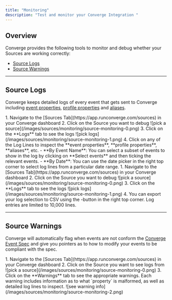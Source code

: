 ```yaml
---
title: "Monitoring"
description: "Test and monitor your Converge Integration "
---
```



## Overview

Converge provides the following tools to monitor and debug whether your Sources are working correctly:
- [Source Logs](#source-logs)
- [Source Warnings](#source-warnings) 

---

## Source Logs

Converge keeps detailed logs of every event that gets sent to Converge including [event properties](/sources/converge-spec), [profile properties](/sources/source-concepts#profile-properties) and [aliases](/sources/source-concepts#aliases).

<AccordionGroup>
<Accordion icon="location-dot" title="Where to find Source Logs">
1. Navigate to the [Sources Tab](https://app.runconverge.com/sources) in your Converge dashboard
2. Click on the Source you want to debug
  <Frame>
   ![pick a source](/images/sources/monitoring/source-monitoring-0.png)
   </Frame>
3. Click on the **Logs** tab to see the logs
  <Frame>
  ![pick logs](/images/sources/monitoring/source-monitoring-1.png)
  </Frame>
4. Click on any of the Log Lines to inspect the **event properties**, **profile properties**, **aliases**, etc.
</Accordion>

<Accordion icon="filter" title="Filter through the logs">
- **By Event Name**: You can select a subset of events to show in the log by clicking on **Select events** and then ticking the relevant events.
- **By Date**: You can use the date picker in the right top corner to select log lines from a particular date range.
</Accordion>

<Accordion icon="download" title="Exporting logs">
1. Navigate to the [Sources Tab](https://app.runconverge.com/sources) in your Converge dashboard
2. Click on the Source you want to debug
  <Frame>
   ![pick a source](/images/sources/monitoring/source-monitoring-0.png)
   </Frame>
3. Click on the **Logs** tab to see the logs
  <Frame>
  ![pick logs](/images/sources/monitoring/source-monitoring-1.png)
  </Frame>
4. You can export your log selection to CSV using the <IconText text="Export to .csv" name="arrow-up-from-bracket" />-button in the right top corner. 

<Note>
Log entries are limited to 10,000 lines.
</Note>
</Accordion>
</AccordionGroup>

---

## Source Warnings

Converge will automatically flag when events are not conform the [Converge Event Spec](/sources/converge-spec) and give you pointers as to how to modify your events to be compliant with the spec.


<AccordionGroup>
<Accordion icon="location-dot" title="Where to find Source Warnings">
1. Navigate to the [Sources Tab](https://app.runconverge.com/sources) in your Converge dashboard
2. Click on the Source you want to see logs from
   ![pick a source](/images/sources/monitoring/source-monitoring-0.png)
3. Click on the **Warnings** tab to see the appropriate warnings. Each warning includes information as to what `property` is malformed, as well as detailed log lines to inspect.
  ![see warning info](/images/sources/monitoring/source-monitoring-2.png)
</Accordion>
</AccordionGroup>
